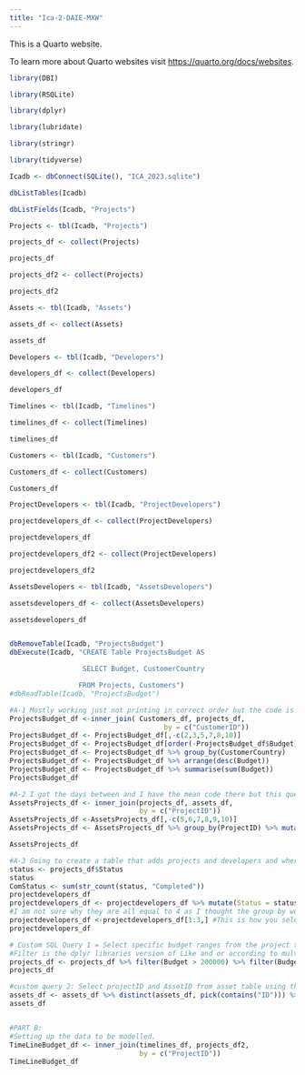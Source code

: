 ```yaml
---
title: "Ica-2-DAIE-MXW"
---
```


This is a Quarto website.

To learn more about Quarto websites visit <https://quarto.org/docs/websites>.

```r
library(DBI)

library(RSQLite)

library(dplyr)

library(lubridate)

library(stringr)

library(tidyverse)

Icadb <- dbConnect(SQLite(), "ICA_2023.sqlite")

dbListTables(Icadb)

dbListFields(Icadb, "Projects")

Projects <- tbl(Icadb, "Projects")

projects_df <- collect(Projects)

projects_df

projects_df2 <- collect(Projects)

projects_df2

Assets <- tbl(Icadb, "Assets")

assets_df <- collect(Assets)

assets_df

Developers <- tbl(Icadb, "Developers")

developers_df <- collect(Developers)

developers_df

Timelines <- tbl(Icadb, "Timelines")

timelines_df <- collect(Timelines)

timelines_df

Customers <- tbl(Icadb, "Customers")

Customers_df <- collect(Customers)

Customers_df

ProjectDevelopers <- tbl(Icadb, "ProjectDevelopers")

projectdevelopers_df <- collect(ProjectDevelopers)

projectdevelopers_df

projectdevelopers_df2 <- collect(ProjectDevelopers)

projectdevelopers_df2

AssetsDevelopers <- tbl(Icadb, "AssetsDevelopers")

assetsdevelopers_df <- collect(AssetsDevelopers)

assetsdevelopers_df


dbRemoveTable(Icadb, "ProjectsBudget")
dbExecute(Icadb, "CREATE Table ProjectsBudget AS

                  SELECT Budget, CustomerCountry

                 FROM Projects, Customers")
#dbReadTable(Icadb, "ProjectsBudget")

#A-1 Mostly working just not printing in correct order but the code is all there
ProjectsBudget_df <-inner_join( Customers_df, projects_df,
                                      by = c("CustomerID"))
ProjectsBudget_df <- ProjectsBudget_df[,-c(2,3,5,7,8,10)]
ProjectsBudget_df <- ProjectsBudget_df[order(-ProjectsBudget_df$Budget),] # Should showcase the order correctly but it no longer does. This works before the summarise?
ProjectsBudget_df <- ProjectsBudget_df %>% group_by(CustomerCountry)
ProjectsBudget_df <- ProjectsBudget_df %>% arrange(desc(Budget))
ProjectsBudget_df <- ProjectsBudget_df %>% summarise(sum(Budget))
ProjectsBudget_df

#A-2 I got the days between and I have the mean code there but this question would not cooperate with me at all
AssetsProjects_df <- inner_join(projects_df, assets_df,
                                by = c("ProjectID"))
AssetsProjects_df <-AssetsProjects_df[,-c(5,6,7,8,9,10)]
AssetsProjects_df <- AssetsProjects_df %>% group_by(ProjectID) %>% mutate(EndDate = ymd(EndDate),StartDate = ymd(StartDate)) %>% mutate(diff=as.numeric(difftime(EndDate, StartDate, units = "days"))) %>% mutate(meanDays = mean(diff)) 

AssetsProjects_df

#A-3 Going to create a table that adds projects and developers and where the project is completed it will print that out
status <- projects_df$Status
status
ComStatus <- sum(str_count(status, "Completed"))
projectdevelopers_df
projectdevelopers_df <- projectdevelopers_df %>% mutate(Status = status) %>% group_by(DeveloperID) %>% summarize(DevComplete = ComStatus) %>% arrange(desc(ComStatus))
#I am not sure why they are all equal to 4 as I thought the group by would split it per case but This is the basics of How you would do this question
projectdevelopers_df <-projectdevelopers_df[1:3,] #This is how you select the top 3 values
projectdevelopers_df

# Custom SQL Query 1 = Select specific budget ranges from the project table 
#Filter is the dplyr libraries version of Like and or according to multiple articles I read https://sebastiansauer.github.io/dplyr_filter/ and https://stackoverflow.com/questions/32829358/dplyr-filter-with-sql-like-wildcard
projects_df <- projects_df %>% filter(Budget > 200000) %>% filter(Budget < 350000)
projects_df

#custom query 2: Select projectID and AssetID from asset table using the distinct function and the arrange which is dplyrs version of the SQL query DISTINCT and ORDER_BY Reference: https://sparkbyexamples.com/r-programming/dplyr-arrange-function-in-r/#:~:text=R%20arrange()%20Ascending%20Order,either%20ascending%20or%20descending%20order.
assets_df <- assets_df %>% distinct(assets_df, pick(contains("ID"))) %>% arrange(desc(AssetID)) %>% arrange(desc(ProjectID))
assets_df


#PART B:
#Setting up the data to be modelled.
TimeLineBudget_df <- inner_join(timelines_df, projects_df2,
                                by = c("ProjectID"))
TimeLineBudget_df
```
